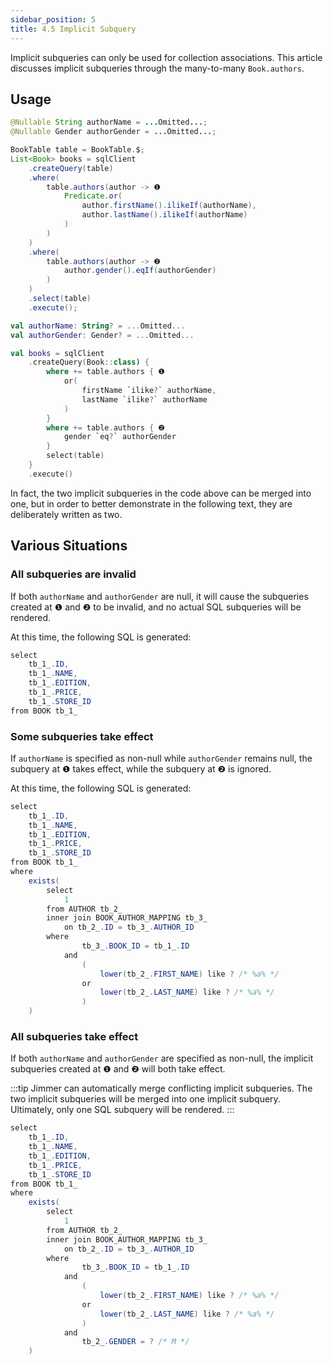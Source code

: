 ```yaml
---
sidebar_position: 5
title: 4.5 Implicit Subquery
---
```



Implicit subqueries can only be used for collection associations. This article discusses implicit subqueries through the many-to-many `Book.authors`.

## Usage

<Tabs groupId="language">
<TabItem value="java" label="Java">

```java
@Nullable String authorName = ...Omitted...;
@Nullable Gender authorGender = ...Omitted...;

BookTable table = BookTable.$;
List<Book> books = sqlClient
    .createQuery(table)
    .where(
        table.authors(author -> ❶
            Predicate.or(
                author.firstName().ilikeIf(authorName),
                author.lastName().ilikeIf(authorName)
            )
        ) 
    ) 
    .where(
        table.authors(author -> ❷
            author.gender().eqIf(authorGender)
        )
    ) 
    .select(table)
    .execute();
```

</TabItem>
<TabItem value="kotlin" label="Kotlin">

```kotlin
val authorName: String? = ...Omitted...
val authorGender: Gender? = ...Omitted...

val books = sqlClient
    .createQuery(Book::class) {
        where += table.authors { ❶
            or(
                firstName `ilike?` authorName,
                lastName `ilike?` authorName
            )
        }
        where += table.authors { ❷
            gender `eq?` authorGender
        }
        select(table)
    }
    .execute()
```

</TabItem>
</Tabs>

In fact, the two implicit subqueries in the code above can be merged into one, but in order to better demonstrate in the following text, they are deliberately written as two.

## Various Situations

### All subqueries are invalid

If both `authorName` and `authorGender` are null, it will cause the subqueries created at ❶ and ❷ to be invalid, and no actual SQL subqueries will be rendered.

At this time, the following SQL is generated:

```csharp
select
    tb_1_.ID,
    tb_1_.NAME,
    tb_1_.EDITION,
    tb_1_.PRICE,
    tb_1_.STORE_ID
from BOOK tb_1_
```

### Some subqueries take effect 

If `authorName` is specified as non-null while `authorGender` remains null, the subquery at ❶ takes effect, while the subquery at ❷ is ignored.  

At this time, the following SQL is generated:

```csharp
select
    tb_1_.ID,
    tb_1_.NAME,
    tb_1_.EDITION,
    tb_1_.PRICE,
    tb_1_.STORE_ID
from BOOK tb_1_
where
    exists(
        select
            1
        from AUTHOR tb_2_
        inner join BOOK_AUTHOR_MAPPING tb_3_
            on tb_2_.ID = tb_3_.AUTHOR_ID
        where
                tb_3_.BOOK_ID = tb_1_.ID
            and
                (
                    lower(tb_2_.FIRST_NAME) like ? /* %a% */
                or
                    lower(tb_2_.LAST_NAME) like ? /* %a% */
                )
    )
```

### All subqueries take effect

If both `authorName` and `authorGender` are specified as non-null, the implicit subqueries created at ❶ and ❷ will both take effect.   

:::tip
Jimmer can automatically merge conflicting implicit subqueries. The two implicit subqueries will be merged into one implicit subquery. 
Ultimately, only one SQL subquery will be rendered.
:::

```csharp
select
    tb_1_.ID,
    tb_1_.NAME,
    tb_1_.EDITION,
    tb_1_.PRICE,
    tb_1_.STORE_ID
from BOOK tb_1_
where
    exists(
        select
            1
        from AUTHOR tb_2_
        inner join BOOK_AUTHOR_MAPPING tb_3_
            on tb_2_.ID = tb_3_.AUTHOR_ID
        where
                tb_3_.BOOK_ID = tb_1_.ID
            and
                (
                    lower(tb_2_.FIRST_NAME) like ? /* %a% */
                or
                    lower(tb_2_.LAST_NAME) like ? /* %a% */
                )
            and
                tb_2_.GENDER = ? /* M */
    )
```